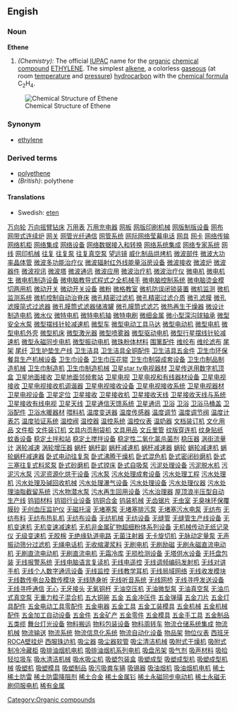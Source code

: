 ==Engish==

===Noun===
'''Ethene'''
#''(Chemistry):'' The official [[IUPAC]] name for the [[organic]] [[chemical]] [[compound]] [[Ethylene|ETHYLENE]].  The simplest [[alkene]], a colorless [[gaseous]] (at room [[temperature]] and [[pressure]]) [[hydrocarbon]] with the [[chemical formula]] C<sub>2</sub>H<sub>4</sub>.

[[Image:Ethene.png|frame|right|Chemical Structure of Ethene]]

===Synonym===

*[[ethylene]]

===Derived terms===
*[[polyethene]]
*''(British)'': polythene

====Translations====
*Swedish: [[eten]]

[[Category:Organic compounds]]
[http://www.13288888888.com/jixie023/001.htm 万向轮]
[http://www.13288888888.com/jixie023/002.htm 万向摇臂钻床]
[http://www.13288888888.com/jixie023/003.htm 万用表]
[http://www.13288888888.com/jixie023/004.htm 万用充电器]
[http://www.13288888888.com/jixie023/005.htm 网板]
[http://www.13288888888.com/jixie023/006.htm 网版印刷机械]
[http://www.13288888888.com/jixie023/007.htm 网版制版设备]
[http://www.13288888888.com/jixie023/008.htm 网布]
[http://www.13288888888.com/jixie023/009.htm 网带式连续炉]
[http://www.13288888888.com/jixie023/010.htm 网关]
[http://www.13288888888.com/jixie023/011.htm 网管光纤通信]
[http://www.13288888888.com/jixie023/012.htm 网管系统]
[http://www.13288888888.com/jixie023/013.htm 网际网络莹幕电话]
[http://www.13288888888.com/jixie023/014.htm 网具]
[http://www.13288888888.com/jixie023/015.htm 网卡]
[http://www.13288888888.com/jixie023/016.htm 网络传输]
[http://www.13288888888.com/jixie023/017.htm 网络机柜]
[http://www.13288888888.com/jixie023/018.htm 网络集成]
[http://www.13288888888.com/jixie023/019.htm 网络设备]
[http://www.13288888888.com/jixie023/020.htm 网络数据接入和转换]
[http://www.13288888888.com/jixie023/021.htm 网络系统集成]
[http://www.13288888888.com/jixie023/022.htm 网络专家系统]
[http://www.13288888888.com/jixie023/023.htm 网线]
[http://www.13288888888.com/jixie023/024.htm 网印机械]
[http://www.13288888888.com/jixie023/025.htm 往复]
[http://www.13288888888.com/jixie023/026.htm 往复泵]
[http://www.13288888888.com/jixie023/027.htm 往复真空泵]
[http://www.13288888888.com/jixie023/028.htm 望远镜]
[http://www.13288888888.com/jixie023/029.htm 威化制品烘烤机]
[http://www.13288888888.com/jixie023/030.htm 微波部件]
[http://www.13288888888.com/jixie023/031.htm 微波大功率晶体管]
[http://www.13288888888.com/jixie023/032.htm 微波多功能治疗仪]
[http://www.13288888888.com/jixie023/033.htm 微波辐射红外线能量浴房设备]
[http://www.13288888888.com/jixie023/034.htm 微波接收]
[http://www.13288888888.com/jixie023/035.htm 微波炉]
[http://www.13288888888.com/jixie023/036.htm 微波器件]
[http://www.13288888888.com/jixie023/037.htm 微波视讯]
[http://www.13288888888.com/jixie023/038.htm 微波塔]
[http://www.13288888888.com/jixie023/039.htm 微波通讯]
[http://www.13288888888.com/jixie023/040.htm 微波应用]
[http://www.13288888888.com/jixie023/041.htm 微波治疗机]
[http://www.13288888888.com/jixie023/042.htm 微波治疗仪]
[http://www.13288888888.com/jixie023/043.htm 微电机]
[http://www.13288888888.com/jixie023/044.htm 微电机生]
[http://www.13288888888.com/jixie023/045.htm 微电机制造设备]
[http://www.13288888888.com/jixie023/046.htm 微电脑教导式程式之全机械手]
[http://www.13288888888.com/jixie023/047.htm 微电脑控制系统]
[http://www.13288888888.com/jixie023/048.htm 微电脑烫金模切两用机]
[http://www.13288888888.com/jixie023/049.htm 微动开关]
[http://www.13288888888.com/jixie023/050.htm 微动开关设备]
[http://www.13288888888.com/jixie023/051.htm 微粉]
[http://www.13288888888.com/jixie023/052.htm 微格教室]
[http://www.13288888888.com/jixie023/053.htm 微机防误闭锁装置]
[http://www.13288888888.com/jixie023/054.htm 微机监测]
[http://www.13288888888.com/jixie023/055.htm 微机监测系统]
[http://www.13288888888.com/jixie023/056.htm 微机控制自动治脊床]
[http://www.13288888888.com/jixie023/057.htm 微孔精密过滤机]
[http://www.13288888888.com/jixie023/058.htm 微孔精密过滤介质]
[http://www.13288888888.com/jixie023/059.htm 微孔滤膜]
[http://www.13288888888.com/jixie023/060.htm 微孔滤膜简式过滤器]
[http://www.13288888888.com/jixie023/061.htm 微孔膜筒式滤器储液罐]
[http://www.13288888888.com/jixie023/062.htm 微孔膜筒式滤芯]
[http://www.13288888888.com/jixie023/063.htm 微热再生干燥器]
[http://www.13288888888.com/jixie023/064.htm 微设计制造电机]
[http://www.13288888888.com/jixie023/065.htm 微水仪]
[http://www.13288888888.com/jixie023/066.htm 微特电机]
[http://www.13288888888.com/jixie023/067.htm 微特电机轴]
[http://www.13288888888.com/jixie023/068.htm 微特电刷]
[http://www.13288888888.com/jixie023/069.htm 微细金属]
[http://www.13288888888.com/jixie023/070.htm 微小型深沟球轴承]
[http://www.13288888888.com/jixie023/071.htm 微型安全水泵]
[http://www.13288888888.com/jixie023/072.htm 微型摆线针轮减速机]
[http://www.13288888888.com/jixie023/073.htm 微型车]
[http://www.13288888888.com/jixie023/074.htm 微型电动工具马达]
[http://www.13288888888.com/jixie023/075.htm 微型电动机]
[http://www.13288888888.com/jixie023/076.htm 微型电机]
[http://www.13288888888.com/jixie023/077.htm 微型电机外壳]
[http://www.13288888888.com/jixie023/078.htm 微型机床]
[http://www.13288888888.com/jixie023/079.htm 微型激光器]
[http://www.13288888888.com/jixie023/080.htm 微型喷雾器]
[http://www.13288888888.com/jixie023/081.htm 微型驱动电机]
[http://www.13288888888.com/jixie023/082.htm 微型行星摆线针轮减速机]
[http://www.13288888888.com/jixie023/083.htm 微型永磁同步电机]
[http://www.13288888888.com/jixie023/084.htm 微型振动电机]
[http://www.13288888888.com/jixie023/085.htm 微珠粉体材料]
[http://www.13288888888.com/jixie023/086.htm 围篱配件]
[http://www.13288888888.com/jixie023/087.htm 维纶布]
[http://www.13288888888.com/jixie023/088.htm 维纶滤布]
[http://www.13288888888.com/jixie023/089.htm 尾架]
[http://www.13288888888.com/jixie023/090.htm 尾纤]
[http://www.13288888888.com/jixie023/091.htm 卫生护垫生产线]
[http://www.13288888888.com/jixie023/092.htm 卫生洁具]
[http://www.13288888888.com/jixie023/093.htm 卫生洁具全铜配件]
[http://www.13288888888.com/jixie023/094.htm 卫生洁具五金件]
[http://www.13288888888.com/jixie023/095.htm 卫生巾环保餐具生产机械设备]
[http://www.13288888888.com/jixie023/096.htm 卫生巾设备]
[http://www.13288888888.com/jixie023/097.htm 卫生巾压花辊]
[http://www.13288888888.com/jixie023/098.htm 卫生巾制袋成套设备]
[http://www.13288888888.com/jixie023/099.htm 卫生巾制品制造机械]
[http://www.13288888888.com/jixie023/100.htm 卫生巾制造机]
[http://www.13288888888.com/jixie023/101.htm 卫生巾制造机械]
[http://www.13288888888.com/jixie023/102.htm 卫星star tv电视器材]
[http://www.13288888888.com/jixie023/103.htm 卫星传送用数字机顶盒]
[http://www.13288888888.com/jixie023/104.htm 卫星地面接收]
[http://www.13288888888.com/jixie023/105.htm 卫星地面邻频套站]
[http://www.13288888888.com/jixie023/106.htm 卫星电视]
[http://www.13288888888.com/jixie023/107.htm 卫星电视和有线器材设备]
[http://www.13288888888.com/jixie023/108.htm 卫星电视接收]
[http://www.13288888888.com/jixie023/109.htm 卫星电视接收机调谐器]
[http://www.13288888888.com/jixie023/110.htm 卫星电视接收设备]
[http://www.13288888888.com/jixie023/111.htm 卫星电视接收系统]
[http://www.13288888888.com/jixie023/112.htm 卫星电视器材]
[http://www.13288888888.com/jixie023/113.htm 卫星电视设备]
[http://www.13288888888.com/jixie023/114.htm 卫星定位]
[http://www.13288888888.com/jixie023/115.htm 卫星接收]
[http://www.13288888888.com/jixie023/116.htm 卫星接收机]
[http://www.13288888888.com/jixie023/117.htm 卫星接收天线]
[http://www.13288888888.com/jixie023/118.htm 卫星接收天线与系统]
[http://www.13288888888.com/jixie023/119.htm 卫星接收有线电视]
[http://www.13288888888.com/jixie023/120.htm 卫星天线]
[http://www.13288888888.com/jixie023/121.htm 卫星通信天馈系统]
[http://www.13288888888.com/jixie023/122.htm 卫星通讯]
[http://www.13288888888.com/jixie023/123.htm 卫浴]
[http://www.13288888888.com/jixie023/124.htm 卫浴]
[http://www.13288888888.com/jixie023/125.htm 卫浴马桶盖]
[http://www.13288888888.com/jixie023/126.htm 卫浴配件]
[http://www.13288888888.com/jixie023/127.htm 卫浴水暖器材]
[http://www.13288888888.com/jixie023/128.htm 喂料机]
[http://www.13288888888.com/jixie023/129.htm 温度变送器]
[http://www.13288888888.com/jixie023/130.htm 温度传感器]
[http://www.13288888888.com/jixie023/131.htm 温度调节]
[http://www.13288888888.com/jixie023/132.htm 温度调节阀]
[http://www.13288888888.com/jixie023/133.htm 温度计表芯]
[http://www.13288888888.com/jixie023/134.htm 温度验证系统]
[http://www.13288888888.com/jixie023/135.htm 温控阀]
[http://www.13288888888.com/jixie023/136.htm 温控器]
[http://www.13288888888.com/jixie023/137.htm 温控系统]
[http://www.13288888888.com/jixie023/138.htm 温控仪表]
[http://www.13288888888.com/jixie023/139.htm 温奶器]
[http://www.13288888888.com/jixie023/140.htm 文档装订机]
[http://www.13288888888.com/jixie023/141.htm 文化用品]
[http://www.13288888888.com/jixie023/142.htm 文件柜]
[http://www.13288888888.com/jixie023/143.htm 文件装订机]
[http://www.13288888888.com/jixie023/144.htm 文具内页制袋机]
[http://www.13288888888.com/jixie023/145.htm 文具用品]
[http://www.13288888888.com/jixie023/146.htm 文丘里管]
[http://www.13288888888.com/jixie023/147.htm 纹版穿连机]
[http://www.13288888888.com/jixie023/148.htm 纹身贴纸]
[http://www.13288888888.com/jixie023/149.htm 蚊香设备]
[http://www.13288888888.com/jixie023/150.htm 稳定土拌和站]
[http://www.13288888888.com/jixie023/151.htm 稳定土搅拌设备]
[http://www.13288888888.com/jixie023/152.htm 稳定性二氧化氯杀菌剂]
[http://www.13288888888.com/jixie023/153.htm 稳压器]
[http://www.13288888888.com/jixie023/154.htm 涡街流量计]
[http://www.13288888888.com/jixie023/155.htm 涡轮减速]
[http://www.13288888888.com/jixie023/156.htm 涡轮增压器]
[http://www.13288888888.com/jixie023/157.htm 蜗杆]
[http://www.13288888888.com/jixie023/158.htm 蜗杆副]
[http://www.13288888888.com/jixie023/159.htm 蜗杆减速机]
[http://www.13288888888.com/jixie023/160.htm 蜗杆减速器]
[http://www.13288888888.com/jixie023/161.htm 蜗轮]
[http://www.13288888888.com/jixie023/162.htm 蜗轮减速机]
[http://www.13288888888.com/jixie023/163.htm 蜗轮蜗杆减速器]
[http://www.13288888888.com/jixie023/164.htm 卧式电动往复泵]
[http://www.13288888888.com/jixie023/165.htm 卧式沸腾干燥机]
[http://www.13288888888.com/jixie023/166.htm 卧式混色机]
[http://www.13288888888.com/jixie023/167.htm 卧式密闭砂磨机]
[http://www.13288888888.com/jixie023/168.htm 卧式三塞往复式料浆泵]
[http://www.13288888888.com/jixie023/169.htm 卧式砂磨机]
[http://www.13288888888.com/jixie023/170.htm 卧式镗床]
[http://www.13288888888.com/jixie023/171.htm 卧式自吸泵]
[http://www.13288888888.com/jixie023/172.htm 污泥处理设备]
[http://www.13288888888.com/jixie023/173.htm 污泥脱水机]
[http://www.13288888888.com/jixie023/174.htm 污泥污水泵]
[http://www.13288888888.com/jixie023/175.htm 污泥资源化烘干设备]
[http://www.13288888888.com/jixie023/176.htm 污水泵]
[http://www.13288888888.com/jixie023/177.htm 污水处理成套设备]
[http://www.13288888888.com/jixie023/178.htm 污水处理工程]
[http://www.13288888888.com/jixie023/179.htm 污水处理机]
[http://www.13288888888.com/jixie023/180.htm 污水处理及碱回收机械]
[http://www.13288888888.com/jixie023/181.htm 污水处理瀑气设备]
[http://www.13288888888.com/jixie023/182.htm 污水处理设备]
[http://www.13288888888.com/jixie023/183.htm 污水处理仪器]
[http://www.13288888888.com/jixie023/184.htm 污水处理油脂截留系统]
[http://www.13288888888.com/jixie023/185.htm 污水物潜水泵]
[http://www.13288888888.com/jixie023/186.htm 污水再生回用设备]
[http://www.13288888888.com/jixie023/187.htm 污水治理器]
[http://www.13288888888.com/jixie023/188.htm 屋顶浪半压型自动生产线]
[http://www.13288888888.com/jixie023/189.htm 钨钼材料]
[http://www.13288888888.com/jixie023/190.htm 钨钼行业设备]
[http://www.13288888888.com/jixie023/191.htm 钨铜合金]
[http://www.13288888888.com/jixie023/192.htm 钨装机械]
[http://www.13288888888.com/jixie023/193.htm 无齿锯片]
[http://www.13288888888.com/jixie023/194.htm 无虫室]
[http://www.13288888888.com/jixie023/195.htm 无臭味环保覆膜砂]
[http://www.13288888888.com/jixie023/196.htm 无创血压监护仪]
[http://www.13288888888.com/jixie023/197.htm 无磁托滚]
[http://www.13288888888.com/jixie023/198.htm 无堵塞泵]
[http://www.13288888888.com/jixie023/199.htm 无堵塞排污泵]
[http://www.13288888888.com/jixie023/200.htm 无堵塞污水电泵]
[http://www.13288888888.com/jixie023/201.htm 无纺布]
[http://www.13288888888.com/jixie023/202.htm 无纺布料]
[http://www.13288888888.com/jixie023/203.htm 无纺布热轧机]
[http://www.13288888888.com/jixie023/204.htm 无纺布设备]
[http://www.13288888888.com/jixie023/205.htm 无纺机械]
[http://www.13288888888.com/jixie023/206.htm 无纺设备]
[http://www.13288888888.com/jixie023/207.htm 无缝管]
[http://www.13288888888.com/jixie023/208.htm 无缝管生产线设备]
[http://www.13288888888.com/jixie023/209.htm 无机变速机]
[http://www.13288888888.com/jixie023/210.htm 无机变速减速机]
[http://www.13288888888.com/jixie023/211.htm 无机非金属矿物超细粉体系列设备]
[http://www.13288888888.com/jixie023/212.htm 无机械传动无纸记录仪]
[http://www.13288888888.com/jixie023/213.htm 无级变速机]
[http://www.13288888888.com/jixie023/214.htm 无胶棉]
[http://www.13288888888.com/jixie023/215.htm 无绝缘轨道电路]
[http://www.13288888888.com/jixie023/216.htm 无菌注射器]
[http://www.13288888888.com/jixie023/217.htm 无卡旋切机]
[http://www.13288888888.com/jixie023/218.htm 无脉动定量泵]
[http://www.13288888888.com/jixie023/219.htm 无声振动筛分过滤机]
[http://www.13288888888.com/jixie023/220.htm 无绳电话机]
[http://www.13288888888.com/jixie023/221.htm 无收缩灌浆料]
[http://www.13288888888.com/jixie023/222.htm 无刷电机]
[http://www.13288888888.com/jixie023/223.htm 无刷励磁]
[http://www.13288888888.com/jixie023/224.htm 无刷永磁直流电动机]
[http://www.13288888888.com/jixie023/225.htm 无刷直流电动机]
[http://www.13288888888.com/jixie023/226.htm 无刷直流电机]
[http://www.13288888888.com/jixie023/227.htm 无霜冷库]
[http://www.13288888888.com/jixie023/228.htm 无损检测设备]
[http://www.13288888888.com/jixie023/229.htm 无塔供水设备]
[http://www.13288888888.com/jixie023/230.htm 无托盘包装]
[http://www.13288888888.com/jixie023/231.htm 无线报警系统]
[http://www.13288888888.com/jixie023/232.htm 无线电脑语言复读机]
[http://www.13288888888.com/jixie023/233.htm 无线电遥控]
[http://www.13288888888.com/jixie023/234.htm 无线调频编码发射机]
[http://www.13288888888.com/jixie023/235.htm 无线对讲手机]
[http://www.13288888888.com/jixie023/236.htm 无线个人数字通讯设备]
[http://www.13288888888.com/jixie023/237.htm 无线监控]
[http://www.13288888888.com/jixie023/238.htm 无线教学耳机]
[http://www.13288888888.com/jixie023/239.htm 无线局域网络]
[http://www.13288888888.com/jixie023/240.htm 无线收发模块]
[http://www.13288888888.com/jixie023/241.htm 无线数传电台及数传模块]
[http://www.13288888888.com/jixie023/242.htm 无线随身听]
[http://www.13288888888.com/jixie023/243.htm 无线听音系统]
[http://www.13288888888.com/jixie023/244.htm 无线网桥]
[http://www.13288888888.com/jixie023/245.htm 无线寻呼发送设备]
[http://www.13288888888.com/jixie023/246.htm 无线寻呼通信]
[http://www.13288888888.com/jixie023/247.htm 无心]
[http://www.13288888888.com/jixie023/248.htm 无牙接头]
[http://www.13288888888.com/jixie023/249.htm 无氧铜杆]
[http://www.13288888888.com/jixie023/250.htm 无油空压机]
[http://www.13288888888.com/jixie023/251.htm 无油微型泵]
[http://www.13288888888.com/jixie023/252.htm 无油真空泵]
[http://www.13288888888.com/jixie023/253.htm 无油爪式真空泵]
[http://www.13288888888.com/jixie023/254.htm 无重力粒子混合机]
[http://www.13288888888.com/jixie023/255.htm 五大铜碗]
[http://www.13288888888.com/jixie023/256.htm 五金]
[http://www.13288888888.com/jixie023/257.htm 五金冲压件]
[http://www.13288888888.com/jixie023/258.htm 五金弹璜]
[http://www.13288888888.com/jixie023/259.htm 五金刀片]
[http://www.13288888888.com/jixie023/260.htm 五金灯具配件]
[http://www.13288888888.com/jixie023/261.htm 五金电动工具零配件]
[http://www.13288888888.com/jixie023/262.htm 五金电器]
[http://www.13288888888.com/jixie023/263.htm 五金工具]
[http://www.13288888888.com/jixie023/264.htm 五金工装模具]
[http://www.13288888888.com/jixie023/265.htm 五金机械]
[http://www.13288888888.com/jixie023/266.htm 五金机械配件]
[http://www.13288888888.com/jixie023/267.htm 五金加工自动设备]
[http://www.13288888888.com/jixie023/268.htm 五金件]
[http://www.13288888888.com/jixie023/269.htm 五金矿产]
[http://www.13288888888.com/jixie023/270.htm 五金零件]
[http://www.13288888888.com/jixie023/271.htm 五金模具]
[http://www.13288888888.com/jixie023/272.htm 五金手工具]
[http://www.13288888888.com/jixie023/273.htm 五金制品]
[http://www.13288888888.com/jixie023/274.htm 五类缆]
[http://www.13288888888.com/jixie023/275.htm 舞台灯光设备]
[http://www.13288888888.com/jixie023/276.htm 物料搬运]
[http://www.13288888888.com/jixie023/277.htm 物料包装设备]
[http://www.13288888888.com/jixie023/278.htm 物料周转车]
[http://www.13288888888.com/jixie023/279.htm 物流仓储系统集成]
[http://www.13288888888.com/jixie023/280.htm 物流机械]
[http://www.13288888888.com/jixie023/281.htm 物流输送]
[http://www.13288888888.com/jixie023/282.htm 物流系统]
[http://www.13288888888.com/jixie023/283.htm 物流信息化系统]
[http://www.13288888888.com/jixie023/284.htm 物流自动化设备]
[http://www.13288888888.com/jixie023/285.htm 物品架]
[http://www.13288888888.com/jixie023/286.htm 物位仪表]
[http://www.13288888888.com/jixie023/287.htm 西班牙ROCA壁挂炉]
[http://www.13288888888.com/jixie023/288.htm 西服珠边机]
[http://www.13288888888.com/jixie023/289.htm 吸尘器]
[http://www.13288888888.com/jixie023/290.htm 吸尘器软管]
[http://www.13288888888.com/jixie023/291.htm 吸尘清洁机械]
[http://www.13288888888.com/jixie023/292.htm 吸附式干燥机]
[http://www.13288888888.com/jixie023/293.htm 吸附式制冷冷藏柜]
[http://www.13288888888.com/jixie023/294.htm 吸排油烟机电机]
[http://www.13288888888.com/jixie023/295.htm 吸排油烟机系列电机]
[http://www.13288888888.com/jixie023/296.htm 吸盘吊架]
[http://www.13288888888.com/jixie023/297.htm 吸气剂]
[http://www.13288888888.com/jixie023/298.htm 吸声材料]
[http://www.13288888888.com/jixie023/299.htm 吸拾轻垃圾车]
[http://www.13288888888.com/jixie023/300.htm 吸水清洁机械]
[http://www.13288888888.com/jixie023/301.htm 吸水吸尘机]
[http://www.13288888888.com/jixie023/302.htm 吸塑包装盒]
[http://www.13288888888.com/jixie023/303.htm 吸塑成型]
[http://www.13288888888.com/jixie023/304.htm 吸塑成型机]
[http://www.13288888888.com/jixie023/305.htm 吸塑成型机械]
[http://www.13288888888.com/jixie023/306.htm 吸塑机]
[http://www.13288888888.com/jixie023/307.htm 吸塑模具]
[http://www.13288888888.com/jixie023/308.htm 吸塑制品]
[http://www.13288888888.com/jixie023/309.htm 吸污吸粪车辆]
[http://www.13288888888.com/jixie023/310.htm 吸锡器]
[http://www.13288888888.com/jixie023/311.htm 吸油烟机]
[http://www.13288888888.com/jixie023/312.htm 吸油烟机电机]
[http://www.13288888888.com/jixie023/313.htm 稀土]
[http://www.13288888888.com/jixie023/314.htm 稀土防雷]
[http://www.13288888888.com/jixie023/315.htm 稀土防雷降阻剂]
[http://www.13288888888.com/jixie023/316.htm 稀土合金]
[http://www.13288888888.com/jixie023/317.htm 稀土金属钐]
[http://www.13288888888.com/jixie023/318.htm 稀土永磁同步电动机]
[http://www.13288888888.com/jixie023/319.htm 稀土永磁无刷伺服电机]
[http://www.13288888888.com/jixie023/320.htm 稀有金属]